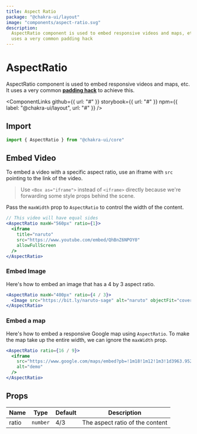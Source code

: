 ```yaml
---
title: Aspect Ratio
package: "@chakra-ui/layout"
image: "components/aspect-ratio.svg"
description:
  AspectRatio component is used to embed responsive videos and maps, etc. It
  uses a very common padding hack
---
```



# AspectRatio

AspectRatio component is used to embed responsive videos and maps, etc. It uses
a very common [**padding hack**](https://css-tricks.com/aspect-ratio-boxes/) to
achieve this.

<ComponentLinks
  github={{ url: "#" }}
  storybook={{ url: "#" }}
  npm={{ label: "@chakra-ui/layout", url: "#" }}
/>

## Import

```js
import { AspectRatio } from "@chakra-ui/core"
```

## Embed Video

To embed a video with a specific aspect ratio, use an iframe with `src` pointing
to the link of the video.

> Use `<Box as="iframe">` instead of `<iframe>` directly because we're
> forwarding some style props behind the scene.

Pass the `maxWidth` prop to `AspectRatio` to control the width of the content.

```jsx
// This video will have equal sides
<AspectRatio maxW="560px" ratio={1}>
  <iframe
    title="naruto"
    src="https://www.youtube.com/embed/QhBnZ6NPOY0"
    allowFullScreen
  />
</AspectRatio>
```

### Embed Image

Here's how to embed an image that has a 4 by 3 aspect ratio.

```jsx
<AspectRatio maxW="400px" ratio={4 / 3}>
  <Image src="https://bit.ly/naruto-sage" alt="naruto" objectFit="cover" />
</AspectRatio>
```

### Embed a map

Here's how to embed a responsive Google map using `AspectRatio`. To make the map
take up the entire width, we can ignore the `maxWidth` prop.

```jsx
<AspectRatio ratio={16 / 9}>
  <iframe
    src="https://www.google.com/maps/embed?pb=!1m18!1m12!1m3!1d3963.952912260219!2d3.375295414770757!3d6.5276316452784755!2m3!1f0!2f0!3f0!3m2!1i1024!2i768!4f13.1!3m3!1m2!1s0x103b8b2ae68280c1%3A0xdc9e87a367c3d9cb!2sLagos!5e0!3m2!1sen!2sng!4v1567723392506!5m2!1sen!2sng"
    alt="demo"
  />
</AspectRatio>
```

## Props

| Name  | Type     | Default | Description                     |
| ----- | -------- | ------- | ------------------------------- |
| ratio | `number` | 4/3     | The aspect ratio of the content |
